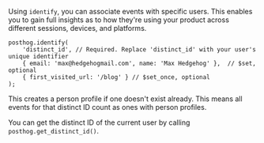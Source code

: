 Using `identify`, you can associate events with specific users. This enables you to gain full insights as to how they're using your product across different sessions, devices, and platforms.

```js-web
posthog.identify(
    'distinct_id', // Required. Replace 'distinct_id' with your user's unique identifier
    { email: 'max@hedgehogmail.com', name: 'Max Hedgehog' },  // $set, optional
    { first_visited_url: '/blog' } // $set_once, optional
);
```

This creates a person profile if one doesn't exist already. This means all events for that distinct ID count as ones with person profiles.

You can get the distinct ID of the current user by calling `posthog.get_distinct_id()`.